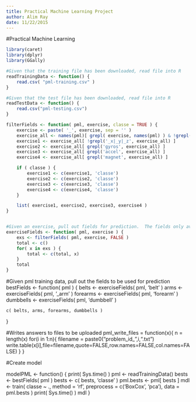 ```yaml
---
title: Practical Machine Learning Project
author: Alim Ray
date: 11/22/2015
---
```



#Practical Machine Learning


```r
library(caret)
library(dplyr)
library(GGally)

#Given that the training file has been downloaded, read file into R
readTrainingData <- function() {
	read.csv( "pml-training.csv" )
}

#Given that the test file has been downloaded, read file into R
readTestData <- function() {
	read.csv("pml-testing.csv")
}
```



```r
filterFields <- function( pml, exercise, classe = TRUE ) { 
	exercise <- paste( '_', exercise, sep = '' )
	exercise_all <- names(pml)[ grepl( exercise, names(pml) ) & !grepl('max|min|kurto|skew|avg|stddev|amplit|total|var', names(pml) ) ]
	exercise1 <- exercise_all[ !grepl('_x|_y|_z', exercise_all) ]
	exercise2 <- exercise_all[ grepl('gyros', exercise_all) ]
	exercise3 <- exercise_all[ grepl('accel', exercise_all) ]
	exercise4 <- exercise_all[ grepl('magnet', exercise_all) ]

	if ( classe ) {
		exercise1 <- c(exercise1, 'classe')
		exercise2 <- c(exercise2, 'classe')
		exercise3 <- c(exercise3, 'classe')
		exercise4 <- c(exercise4, 'classe')
	}

	list( exercise1, exercise2, exercise3, exercise4 )
}


#Given an exercise, pull out fields for prediction.  The fields only available for groups of records (a particular window) will not be used.
exerciseFields <- function( pml, exercise ) {
	exs <- filterFields( pml, exercise, FALSE )
	total <- c()
	for( x in exs ) {
		total <- c(total, x)
	}
	total
}
```


#Given pml training data, pull out the fields to be used for prediction
bestFields <- function( pml ) {
	belts <- exerciseFields( pml, 'belt' )
	arms <- exerciseFields( pml, '_arm' )
	forearms <- exerciseFields( pml, 'forearm' )
	dumbbells <- exerciseFields( pml, 'dumbbell' )

	c( belts, arms, forearms, dumbbells )
}

#Writes answers to files to be uploaded
pml_write_files = function(x){
  n = length(x)
  for(i in 1:n){
    filename = paste0("problem_id_",i,".txt")
    write.table(x[i],file=filename,quote=FALSE,row.names=FALSE,col.names=FALSE)
  }
}


#Create model

modelPML <- function() {
	print( Sys.time() )
	pml <- readTrainingData()
	bests <- bestFields( pml )
	bests <- c( bests, 'classe' )
	pml.bests <- pml[ bests ]
	mdl <- train( classe ~ ., method = 'rf', preprocess = c('BoxCox', 'pca'), data = pml.bests )
	print( Sys.time() )
	mdl
}
